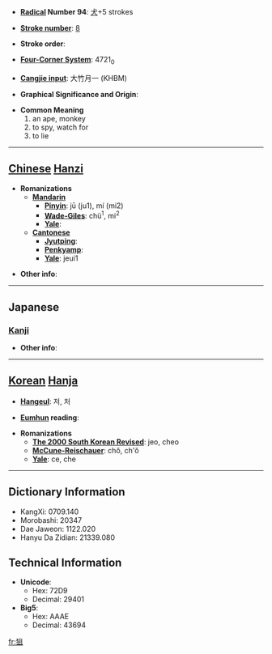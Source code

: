 * '''[[Wiktionary:Chinese radical index| Radical]] Number 94''': [[Wiktionary:Chinese radical index 犬|犬]]+5 strokes

* '''[[Wiktionary:Chinese total strokes index|Stroke number]]''': [[Wiktionary:Chinese total strokes index 8|8]]

* '''Stroke order''': 

* '''[[Wiktionary:Chinese four corner index|Four-Corner System]]''': 4721<sub>0</sub>

* '''[[Wiktionary:Chinese Cangjie index|Cangjie input]]''': 大竹月一 (KHBM)

* '''Graphical Significance and Origin''': 

* '''Common Meaning'''
*#an ape, monkey
*# to spy, watch for
*# to lie


----

== [[Chinese]] [[Hanzi]] ==

* '''Romanizations'''
** '''[[Mandarin]]'''
*** '''[[Pinyin]]''': jū (ju1), mí (mi2)
*** '''[[Wade-Giles]]''': chü<sup>1</sup>, mi<sup>2</sup>
*** '''[[Yale]]''': 
** '''[[Cantonese]]'''
*** '''[[Jyutping]]''':
*** '''[[Penkyamp]]''': 
*** '''[[Yale]]''': jeui1

* '''Other info''': 

----

==Japanese==
===[[Kanji]]===
{{kanji|on readings=[[しょ]] (sho), [[そ]] (so)|kun readings=[[ねらう]] (nerau)}}

* '''Other info''':  

----

== [[Korean]] [[Hanja]] ==

* '''[[Hangeul]]''': 저, 처

* '''[[Eumhun]] reading''': 

* '''Romanizations'''
** '''[[The 2000 South Korean Revised Romanization|The 2000 South Korean Revised]]''': jeo, cheo
** '''[[McCune-Reischauer]]''': chŏ, ch'ŏ
** '''[[Yale]]''': ce, che

----

== Dictionary Information ==

* KangXi: 0709.140
* Morobashi: 20347
* Dae Jaweon: 1122.020
* Hanyu Da Zidian: 21339.080

== Technical Information ==

* '''Unicode''':
** Hex: 72D9
** Decimal: 29401
* '''Big5''':
** Hex: AAAE
** Decimal: 43694

[[fr:狙]]